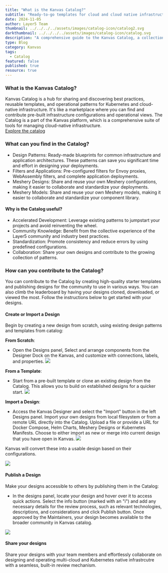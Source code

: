 ```yaml
---
title: "What is the Kanvas Catalog?"
subtitle: "Ready-to-go templates for cloud and cloud native infrastructure"
date: 2024-11-05
author: Layer5 Team
thumbnail: ../../../../assets/images/catalog-icon/catalog2.svg
darkthumbnail: ../../../../assets/images/catalog-icon/catalog.svg
description: "A comprehensive guide to the Kanvas Catalog, a collection of curated, pre-built, and ready-to-use cloud and cloud native infrastructure configurations."
type: Blog
category: Kanvas
tags:
  - Catalog
featured: false
published: true
resource: true
---
```




<BlogWrapper>

### What is the Kanvas Catalog?

<Link to="/cloud-native-management/catalog">Kanvas Catalog</Link> is a hub for sharing and discovering best practices, reusable templates, and operational patterns for Kubernetes and cloud-native infrastructure. It's like a marketplace where you can find and contribute pre-built infrastructure configurations and operational views. The Catalog is a part of the Kanvas platform, which is a comprehensive suite of tools for managing cloud-native infrastructure.

<div className="note"> <a href="https://cloud.layer5.io/catalog">Explore the catalog</a></div>

### What can you find in the Catalog?

- Design Patterns: Ready-made blueprints for common infrastructure and application architectures. These patterns can save you significant time and effort in designing your deployments.  
- Filters and Applications: Pre-configured filters for Envoy proxies, WebAssembly filters, and complete application deployments.
- Meshery Designs: Share and reuse your own Meshery configurations, making it easier to collaborate and standardize your deployments.  
- Meshery Models: Share and reuse your own Meshery models, making it easier to collaborate and standardize your component library.

#### Why is the Catalog useful?

- Accelerated Development: Leverage existing patterns to jumpstart your projects and avoid reinventing the wheel.
- Community Knowledge: Benefit from the collective experience of the Layer5 community and industry best practices.  
- Standardization: Promote consistency and reduce errors by using predefined configurations.
- Collaboration: Share your own designs and contribute to the growing collection of patterns.

### How can you contribute to the Catalog?

You can contribute to the Catalog by creating high-quality starter templates and publishing designs for the community to use in various ways. You can also climb the leaderboard by having your designs cloned, downloaded, or viewed the most. Follow the instructions below to get started with your designs.

#### Create or Import a Design
Begin by creating a new design from scratch, using existing design patterns and templates from catalog:

**From Scratch**:

- Open the Designs panel, Select and arrange components from the Designer Dock on the Kanvas, and customize with connections, labels, and properties.
  <img src={getStartedWithDesignerGIF} />

**From a Template**:

- Start from a pre-built template or clone an existing design from the Catalog. This allows you to build on established designs for a quicker start.
  <img src={catalogGIF} />

**Import a Design**: 


-   Access the Kanvas Designer and select the "Import" button in the left Designs panel. Import your own designs from local filesystem or from a remote URL directly into the Catalog. Upload a file or provide a URL for Docker Compose, Helm Charts, Meshery Designs or Kubernetes Manifests. Choose to either import as new or merge into current design that you have open in Kanvas.
    <img src={importGIF} />

Kanvas will convert these into a usable design based on their configurations.
   
<img src={renderedDesignPNG} />


#### Publish a Design
Make your designs accessible to others by publishing them in the Catalog:

- In the designs panel, locate your design and hover over it to access quick actions. Select the info button (marked with an "i") and add any necessary details for the review process, such as relevant technologies, descriptions, and considerations and click Publish button. Once approved by the Maintainers, your design becomes available to the broader community in Kanvas catalog.
<img src={publishToCatalogGIF} />


#### Share your designs
Share your designs with your team members and effortlessly collaborate on designing and operating multi-cloud and Kubernetes native infrastrcutre with a seamless, built-in review mechanism.

</BlogWrapper>

